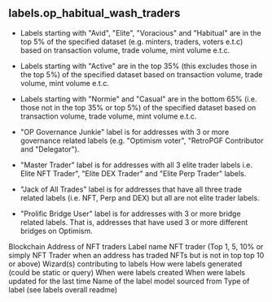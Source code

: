 ## labels.op_habitual_wash_traders 
- Labels starting with &quot;Avid&quot;, &quot;Elite&quot;, &quot;Voracious&quot; and &quot;Habitual&quot; are in the top 5% of the specified dataset (e.g. minters, traders, voters e.t.c) based on transaction volume, trade volume, mint volume e.t.c.

- Labels starting with &quot;Active&quot; are in the top 35% (this excludes those in the top 5%) of the specified dataset based on transaction volume, trade volume, mint volume e.t.c.

- Labels starting with &quot;Normie&quot; and &quot;Casual&quot; are in the bottom 65% (i.e. those not in the top 35% or top 5%) of the specified dataset based on transaction volume, trade volume, mint volume e.t.c.

- &quot;OP Governance Junkie&quot; label is for addresses with 3 or more governance related labels (e.g. &quot;Optimism voter&quot;, &quot;RetroPGF Contributor and &quot;Delegator&quot;).

- &quot;Master Trader&quot; label is for addresses with all 3 elite trader labels i.e. Elite NFT Trader&quot;, &quot;Elite DEX Trader&quot; and &quot;Elite Perp Trader&quot; labels.

- &quot;Jack of All Trades&quot; label is for addresses that have all three trade related labels (i.e. NFT, Perp and DEX) but all are not elite trader labels.

- &quot;Prolific Bridge User&quot; label is for addresses with 3 or more bridge related labels. That is, addresses that have used 3 or more different bridges on Optimism.

<ParamField path="blockchain">
Blockchain
</ParamField>
<ParamField path="address">
Address of NFT traders
</ParamField>
<ParamField path="name">
Label name NFT trader (Top 1, 5, 10% or simply NFT Trader when an address has traded NFTs but is not in top top 10 or above)
</ParamField>
<ParamField path="contributor">
Wizard(s) contributing to labels
</ParamField>
<ParamField path="source">
How were labels generated (could be static or query)
</ParamField>
<ParamField path="created_at">
When were labels created
</ParamField>
<ParamField path="updated_at">
When were labels updated for the last time
</ParamField>
<ParamField path="model_name">
Name of the label model sourced from
</ParamField>
<ParamField path="label_type">
Type of label (see labels overall readme)
</ParamField>
